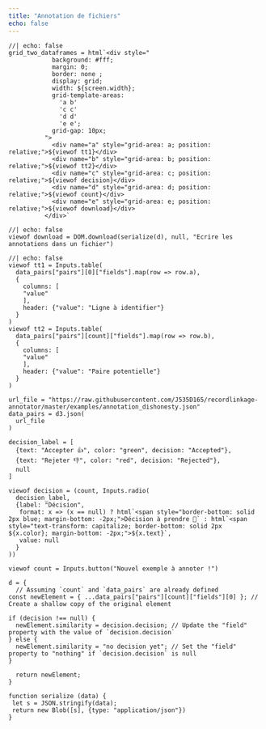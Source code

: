 ```yaml
---
title: "Annotation de fichiers"
echo: false
---
```


```ojs
//| echo: false
grid_two_dataframes = html`<div style="
            background: #fff;
            margin: 0;
            border: none ;
            display: grid;
            width: ${screen.width};
            grid-template-areas: 
              'a b'
              'c c'
              'd d'
              'e e';
            grid-gap: 10px;
          ">
            <div name="a" style="grid-area: a; position: relative;">${viewof tt1}</div>
            <div name="b" style="grid-area: b; position: relative;">${viewof tt2}</div>
            <div name="c" style="grid-area: c; position: relative;">${viewof decision}</div>
            <div name="d" style="grid-area: d; position: relative;">${viewof count}</div>
            <div name="e" style="grid-area: e; position: relative;">${viewof download}</div>
          </div>`
```


```ojs
//| echo: false
viewof download = DOM.download(serialize(d), null, "Ecrire les annotations dans un fichier")
```


```ojs
//| echo: false
viewof tt1 = Inputs.table(
  data_pairs["pairs"][0]["fields"].map(row => row.a),
  {
    columns: [
    "value"
    ],
    header: {"value": "Ligne à identifier"}
  }
)
viewof tt2 = Inputs.table(
  data_pairs["pairs"][count]["fields"].map(row => row.b),
  {
    columns: [
    "value"
    ],
    header: {"value": "Paire potentielle"}
  }
)
```

```ojs
url_file = "https://raw.githubusercontent.com/J535D165/recordlinkage-annotator/master/examples/annotation_dishonesty.json"
data_pairs = d3.json(
  url_file
)
```

```ojs
decision_label = [
  {text: "Accepter 👍️", color: "green", decision: "Accepted"},
  {text: "Rejeter 👎️", color: "red", decision: "Rejected"},
  null
]
```

```ojs
viewof decision = (count, Inputs.radio(
  decision_label,
  {label: "Décision",
   format: x => (x == null) ? html`<span style="border-bottom: solid 2px blue; margin-bottom: -2px;">Décision à prendre 🤔` : html`<span style="text-transform: capitalize; border-bottom: solid 2px ${x.color}; margin-bottom: -2px;">${x.text}`,
   value: null
  }
))
```


```ojs
viewof count = Inputs.button("Nouvel exemple à annoter !")
```

```ojs
d = {
  // Assuming `count` and `data_pairs` are already defined
const newElement = { ...data_pairs["pairs"][count]["fields"][0] }; // Create a shallow copy of the original element

if (decision !== null) {
  newElement.similarity = decision.decision; // Update the "field" property with the value of `decision.decision`
} else {
  newElement.similarity = "no decision yet"; // Set the "field" property to "nothing" if `decision.decision` is null
}

  return newElement;
}
```

```ojs
function serialize (data) {
 let s = JSON.stringify(data);
 return new Blob([s], {type: "application/json"}) 
}
```



